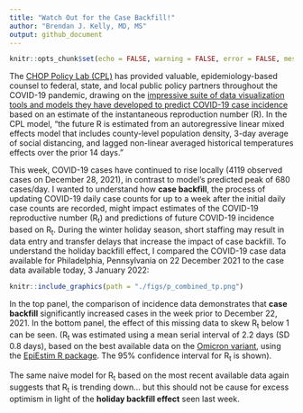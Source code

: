 ```yaml
---
title: "Watch Out for the Case Backfill!"
author: "Brendan J. Kelly, MD, MS"
output: github_document
---
```


```r

knitr::opts_chunk$set(echo = FALSE, warning = FALSE, error = FALSE, message = FALSE)

```
  
The <a href="https://policylab.chop.edu/">CHOP Policy Lab (CPL)</a> has provided valuable, epidemiology-based counsel to federal, state, and local public policy partners throughout the COVID-19 pandemic, drawing on the <a href="https://policylab.chop.edu/covid-lab-mapping-covid-19-your-community">impressive suite of data visualization tools and models they have developed to predict COVID-19 case incidence</a> based on an estimate of the instantaneous reproduction number (R). In the CPL model, "the future R is estimated from an autoregressive linear mixed effects model that includes county-level population density, 3-day average of social distancing, and lagged non-linear averaged historical temperatures effects over the prior 14 days."  
  
This week, COVID-19 cases have continued to rise locally (4119 observed cases on December 28, 2021), in contrast to model's predicted peak of 680 cases/day. I wanted to understand how <b>case backfill</b>, the process of updating COVID-19 daily case counts for up to a week after the initial daily case counts are recorded, might impact estimates of the COVID-19 reproductive number (R<sub>t</sub>) and predictions of future COVID-19 incidence based on R<sub>t</sub>. During the winter holiday season, short staffing may result in data entry and transfer delays that increase the impact of case backfill. To understand the holiday backfill effect, I compared the COVID-19 case data available for Philadelphia, Pennsylvania on 22 December 2021 to the case data available today, 3 January 2022:  
  
```r

knitr::include_graphics(path = "./figs/p_combined_tp.png")

```
  
In the top panel, the comparison of incidence data demonstrates that <b>case backfill</b> significantly increased cases in the week prior to December 22, 2021. In the bottom panel, the effect of this missing data to skew R<sub>t</sub> below 1 can be seen. (R<sub>t</sub> was estimated using a mean serial interval of 2.2 days (SD 0.8 days), based on the best available data on the <a href="https://www.medrxiv.org/content/10.1101/2021.12.25.21268301v1">Omicron variant</a>, using the <a href="">EpiEstim R package</a>. The 95% confidence interval for R<sub>t</sub> is shown).
  
The same naive model for R<sub>t</sub>  based on the most recent available data again suggests that R<sub>t</sub> is trending down... but this should not be cause for excess optimism in light of the <b>holiday backfill effect</b> seen last week.     
  
  

